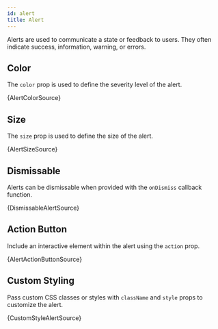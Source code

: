 ```yaml
---
id: alert
title: Alert
---
```


Alerts are used to communicate a state or feedback to users. They often indicate success, information, warning, or errors.

## Color

The `color` prop is used to define the severity level of the alert.



<CodeSample>
    <AlertColorDemo />
</CodeSample>

<CodeBlock language="tsx">{AlertColorSource}</CodeBlock>

## Size

The `size` prop is used to define the size of the alert.


<CodeSample>
    <AlertSizeDemo />
</CodeSample>

<CodeBlock language="tsx">{AlertSizeSource}</CodeBlock>

## Dismissable

Alerts can be dismissable when provided with the `onDismiss` callback function.


<CodeSample>
    <DismissableAlertDemo />
</CodeSample>

<CodeBlock language="tsx">{DismissableAlertSource}</CodeBlock>

## Action Button

Include an interactive element within the alert using the `action` prop.


<CodeSample>
    <AlertActionButtonDemo />
</CodeSample>

<CodeBlock language="tsx">{AlertActionButtonSource}</CodeBlock>

## Custom Styling

Pass custom CSS classes or styles with `className` and `style` props to customize the alert.


<CodeSample>
    <CustomStyleAlertDemo />
</CodeSample>

<CodeBlock language="tsx">{CustomStyleAlertSource}</CodeBlock>
